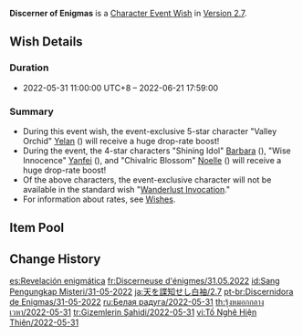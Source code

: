{{Wish
|name              = Discerner of Enigmas 2022-05-31
|image             = Discerner of Enigmas 2022-05-31.png
|type              = Character Event
|duration          = event
|time_start        = 2022-05-31 11:00:00
|time_start_offset = GMT+8
|time_end          = 2022-06-21 17:59:00
|link              = https://www.hoyolab.com/article/4998733
|preceding         = The Heron's Court/2022-04-19
|succeeding        = Oni's Royale/2022-06-21
|alongside         = Invitation to Mundane Life/2022-05-31
|alongside2        = Epitome Invocation/2022-05-31
|next              = Discerner of Enigmas/2023-02-07
}}
'''Discerner of Enigmas''' is a [[Character Event Wish]] in [[Version 2.7]].

==Wish Details==
===Duration===
* 2022-05-31 11:00:00 UTC+8 &ndash; 2022-06-21 17:59:00

===Summary===
* During this event wish, the event-exclusive 5-star character "Valley Orchid" [[Yelan]] ({{Hydro}}) will receive a huge drop-rate boost!
* During the event, the 4-star characters "Shining Idol" [[Barbara]] ({{Hydro}}), "Wise Innocence" [[Yanfei]] ({{Pyro}}), and "Chivalric Blossom" [[Noelle]] ({{Geo}}) will receive a huge drop-rate boost!
* Of the above characters, the event-exclusive character will not be available in the standard wish "[[Wanderlust Invocation]]."
* For information about rates, see [[Wish]]es.

==Item Pool==
{{Wish Pool
|character_5_F = Yelan
|character_4_F = Barbara; Yanfei; Noelle
|character_5   = Diluc; Jean; Keqing; Mona; Qiqi
|character_4   = Beidou; Bennett; Chongyun; Diona; Fischl; Gorou; Kujou Sara; Ningguang; Razor; Rosaria; Sayu; Sucrose; Thoma; Xiangling; Xingqiu; Xinyan; Yun Jin
|weapon_4      = Dragon's Bane; Eye of Perception; Favonius Codex; Favonius Greatsword; Favonius Lance; Favonius Sword; Favonius Warbow; Lion's Roar; Rainslasher; Rust; Sacrificial Bow; Sacrificial Fragments; Sacrificial Greatsword; Sacrificial Sword; The Bell; The Flute; The Stringless; The Widsith
|weapon_3      = Black Tassel; Bloodtainted Greatsword; Cool Steel; Debate Club; Emerald Orb; Ferrous Shadow; Harbinger of Dawn; Magic Guide; Raven Bow; Sharpshooter's Oath; Skyrider Sword; Slingshot; Thrilling Tales of Dragon Slayers
}}

==Change History==
{{Change History|2.7}}

[[es:Revelación enigmática]]
[[fr:Discerneuse d'énigmes/31.05.2022]]
[[id:Sang Pengungkap Misteri/31-05-2022]]
[[ja:天を諜知せし白袖/2.7]]
[[pt-br:Discernidora de Enigmas/31-05-2022]]
[[ru:Белая радуга/2022-05-31]]
[[th:รุ้งหมอกกลางเวหา/2022-05-31]]
[[tr:Gizemlerin Şahidi/2022-05-31]]
[[vi:Tố Nghê Hiện Thiên/2022-05-31]]
